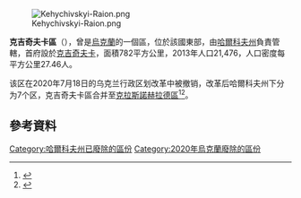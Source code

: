 [[Image:Kehychivskyi-Raion.png|right]]

'''克吉奇夫卡區'''（{{lang-uk|Кегичівський район}}），曾是[[烏克蘭|烏克蘭]]的一個區，位於該國東部，由[[哈爾科夫州|哈爾科夫州]]負責管轄，首府設於[[克吉奇夫卡|克吉奇夫卡]]，面積782平方公里，2013年人口21,476，人口密度每平方公里27.46人。

该区在2020年7月18日的乌克兰行政区划改革中被撤销，改革后哈爾科夫州下分为7个区，克吉奇夫卡區合并至[[克拉斯諾赫拉德區|克拉斯諾赫拉德區]]<ref>{{Cite news|title=Про утворення та ліквідацію районів. Постанова Верховної Ради України № 807-ІХ.|url=http://www.golos.com.ua/article/333466|access-date=2020-10-03|date=2020-07-18|website=Голос України|language=uk|archive-date=2021-07-09|archive-url=https://web.archive.org/web/20210709121303/http://www.golos.com.ua/article/333466}}</ref><ref name="2020_reform_maps">{{cite web |title=Нові райони: карти + склад |url=https://www.minregion.gov.ua/press/news/novi-rajony-karty-sklad/ |publisher=Міністерство розвитку громад та територій України |language=uk |access-date=2022-05-18 |archive-date=2022-02-25 |archive-url=https://web.archive.org/web/20220225102502/https://www.minregion.gov.ua/press/news/novi-rajony-karty-sklad/ }}</ref>。

==參考資料==
{{Reflist}}

{{Kharkiv-geo-stub}}

{{DEFAULTSORT:Кегичівський район}}
[[Category:哈爾科夫州已廢除的區份|Category:哈爾科夫州已廢除的區份]]
[[Category:2020年烏克蘭廢除的區份|Category:2020年烏克蘭廢除的區份]]